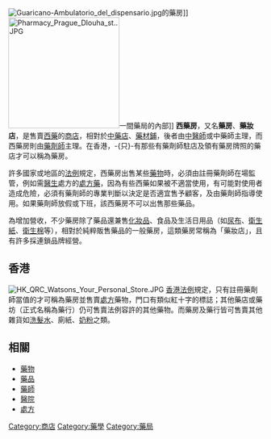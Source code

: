 {{Multiple issues|
{{unreferenced|time=2016-04-06T02:56:39+00:00}}
{{wwv}}
{{Expand language|1=en|time=2021-08-20T06:14:36+00:00}}
{{Expert needed|subject=藥學|time=2021-08-20T06:14:36+00:00}}
}}
{{NoteTA
|T=zh-hk:藥房;zh-tw:藥局;zh-cn:药房
|1=zh-hk:藥房;zh-tw:藥局;zh-cn:药房
|2=zh-hk:西藥房;zh-tw:西藥房;zh-cn:西药房
|3=zh-hk:藥劑師;zh-tw:藥師;zh-cn:药师
}}
{{藥學}}
[[File:Guaricano-Ambulatorio_del_dispensario.jpg|right]]的藥房]]
[[File:Pharmacy_Prague_Dlouha_st..JPG|220px]]一間藥局的內部]]
{{commonscat|Pharmacies}}
'''西藥房'''，又名'''藥房'''、'''藥妝店'''，是售賣[[西藥|西藥]]的[[商店|商店]]，相對於[[中藥店|中藥店]]、[[藥材鋪|藥材鋪]]，後者由[[中醫師|中醫師]]或中藥師主理，而西藥房則由[[藥劑師|藥劑師]]主理。在香港，-{只}-有那些有藥劑師駐店及領有藥房牌照的藥店才可以稱為藥房。

許多國家或地區的[[法例|法例]]規定，西藥房出售某些[[藥物|藥物]]時，必須由註冊藥劑師在場監管，例如需[[醫生|醫生]]處方的[[處方藥|處方藥]]，因為有些西藥如果被不適當使用，有可能對使用者造成危險，必須有藥劑師的專業判斷以決定是否適宜售予顧客，及由藥劑師指導使用。如果藥劑師放假或下班，該西藥房不可以出售那些藥品。

為增加營收，不少藥房除了藥品還兼售[[化妝品|化妝品]]、食品及生活日用品（如[[尿布|尿布]]、[[衛生紙|衛生紙]]、[[衛生棉|衛生棉]]等），相對於純粹販售藥品的一般藥房，這類藥房常稱為「藥妝店」，且有許多採連鎖品牌經營。

==香港==
[[File:HK_QRC_Watsons_Your_Personal_Store.JPG|thumb]]
[[香港法例|香港法例]]規定，只有註冊藥劑師當值的才可稱為藥房並售賣[[處方|處方]]藥物，門口有類似紅十字的標誌；其他藥店或藥坊（正式名稱為藥行）仍可售賣法例容許的其他藥物。而藥房及藥行皆可售賣其他雜貨如[[洗髮水|洗髮水]]、廁紙、[[奶粉|奶粉]]之類。

==相關==
* [[藥物|藥物]]
* [[藥品|藥品]]
* [[藥劑師|藥師]]
* [[醫院|醫院]]
* [[處方|處方]]
{{Wiktionary}}

[[Category:商店|Category:商店]]
[[Category:藥學|Category:藥學]]
[[Category:藥局|Category:藥局]]